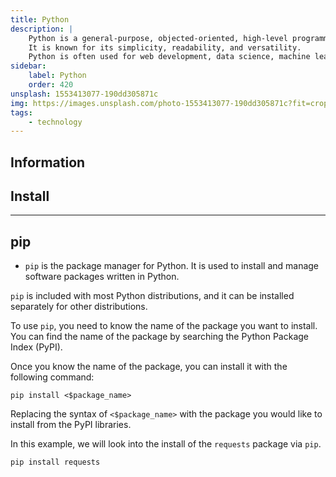```yaml
---
title: Python
description: |
    Python is a general-purpose, objected-oriented, high-level programming language.
    It is known for its simplicity, readability, and versatility.
    Python is often used for web development, data science, machine learning, and artificial intelligence.
sidebar:
    label: Python
    order: 420
unsplash: 1553413077-190dd305871c
img: https://images.unsplash.com/photo-1553413077-190dd305871c?fit=crop&w=1400&h=700&q=75
tags:
    - technology
---
```


## Information

## Install

---

## pip

- `pip` is the package manager for Python. It is used to install and manage software packages written in Python.

`pip` is included with most Python distributions, and it can be installed separately for other distributions.

To use `pip`, you need to know the name of the package you want to install.
You can find the name of the package by searching the Python Package Index (PyPI).

Once you know the name of the package, you can install it with the following command:

```shell
pip install <$package_name>
```

Replacing the syntax of `<$package_name>` with the package you would like to install from the PyPI libraries.

In this example, we will look into the install of the `requests` package via `pip`.

```shell
pip install requests
```
